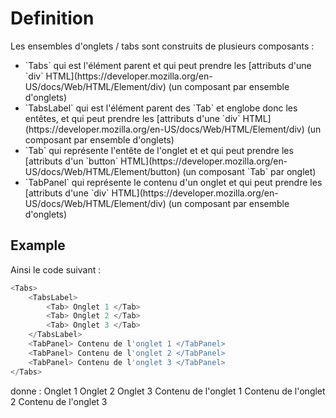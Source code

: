 

<Meta title="Components/Tabs" />

# Definition

Les ensembles d'onglets / tabs sont construits de plusieurs composants :
<ul>
    <li>`Tabs` qui est l'élément parent et qui peut prendre les [attributs d'une `div` HTML](https://developer.mozilla.org/en-US/docs/Web/HTML/Element/div) (un composant par ensemble d'onglets) </li>
    <li>`TabsLabel` qui est l'élément parent des `Tab` et englobe donc les entêtes, et qui peut prendre les [attributs d'une `div` HTML](https://developer.mozilla.org/en-US/docs/Web/HTML/Element/div) (un composant par ensemble d'onglets) </li>
    <li>`Tab` qui représente l'entête de l'onglet et et qui peut prendre les [attributs d'un `button` HTML](https://developer.mozilla.org/en-US/docs/Web/HTML/Element/button) (un composant `Tab` par onglet)</li>
    <li>`TabPanel` qui représente le contenu d'un onglet et qui peut prendre les [attributs d'une `div` HTML](https://developer.mozilla.org/en-US/docs/Web/HTML/Element/div) (un composant par ensemble d'onglets) </li>
</ul>

## Example
Ainsi le code suivant :
```typescript jsx
<Tabs>
    <TabsLabel>
        <Tab> Onglet 1 </Tab>
        <Tab> Onglet 2 </Tab>
        <Tab> Onglet 3 </Tab>
    </TabsLabel>
    <TabPanel> Contenu de l'onglet 1 </TabPanel>
    <TabPanel> Contenu de l'onglet 2 </TabPanel>
    <TabPanel> Contenu de l'onglet 3 </TabPanel>
</Tabs>
```
donne :
<Canvas>
    <Tabs>
        <TabsLabel>
            <Tab> Onglet 1 </Tab>
            <Tab> Onglet 2 </Tab>
            <Tab> Onglet 3 </Tab>
        </TabsLabel>
        <TabPanel> Contenu de l'onglet 1 </TabPanel>
        <TabPanel> Contenu de l'onglet 2 </TabPanel>
        <TabPanel> Contenu de l'onglet 3 </TabPanel>
    </Tabs>

</Canvas>

